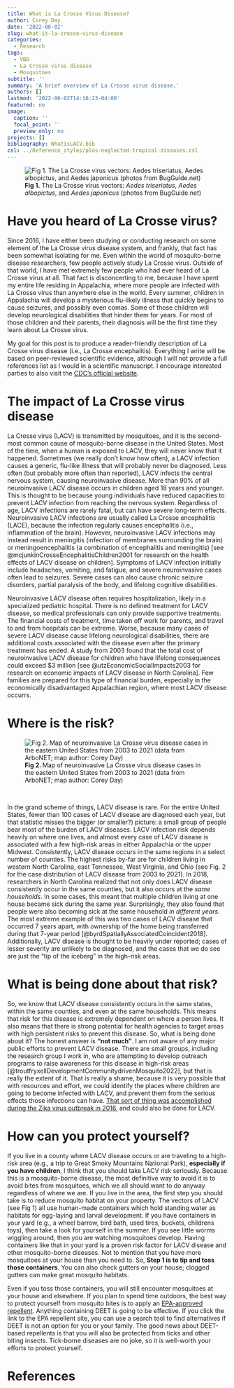 ```yaml
---
title: What is La Crosse Virus Disease?
author: Corey Day
date: '2022-06-02'
slug: what-is-la-crosse-virus-disease
categories:
  - Research
tags:
  - VBD
  - La Crosse virus disease
  - Mosquitoes
subtitle: ''
summary: 'A brief overview of La Crosse virus disease.'
authors: []
lastmod: '2022-06-02T14:16:23-04:00'
featured: no
image:
  caption: ''
  focal_point: ''
  preview_only: no
projects: []
bibliography: WhatisLACV.bib
csl: ../Reference_styles/plos-neglected-tropical-diseases.csl
---
```


![**Fig 1.** The La Crosse virus vectors: _Aedes triseriatus_, _Aedes albopictus_, and _Aedes japonicus_ (photos from BugGuide.net) ](images/LACV_vectors.png)

# Have you heard of La Crosse virus? 

Since 2016, I have either been studying or conducting research on some element of the La Crosse virus disease system, and frankly, that fact has been somewhat isolating for me. Even within the world of mosquito-borne disease researchers, few people actively study La Crosse virus. Outside of that world, I have met extremely few people who had ever heard of La Crosse virus at all. That fact is disconcerting to me, because I have spent my entire life residing in Appalachia, where more people are infected with La Crosse virus than anywhere else in the world. Every summer, children in Appalachia will develop a mysterious flu-likely illness that quickly begins to cause seizures, and possibly even comas. Some of those children will develop neurological disabilities that hinder them for years. For most of those children and their parents, their diagnosis will be the first time they learn about La Crosse virus. 

My goal for this post is to produce a reader-friendly description of La Crosse virus disease (i.e., La Crosse encephalitis). Everything I write will be based on peer-reviewed scientific evidence, although I will not provide a full references list as I would in a scientific manuscript. I encourage interested parties to also visit the [CDC's official website](https://www.cdc.gov/lac/index.html). 

# The impact of La Crosse virus disease 

La Crosse virus (LACV) is transmitted by mosquitoes, and it is the second-most common cause of mosquito-borne disease in the United States.  Most of the time, when a human is exposed to LACV, they will never know that it happened. Sometimes (we really don't know how often), a LACV infection causes a generic, flu-like illness that will probably never be diagnosed. Less often (but probably more often than reported), LACV infects the central nervous system, causing neuroinvasive disease. More than 90% of all neuroinvasive LACV disease occurs in children aged 18 years and younger. This is thought to be because young individuals have reduced capacities to prevent LACV infection from reaching the nervous system. Regardless of age, LACV infections are rarely fatal, but can have severe long-term effects. Neuroinvasive LACV infections are usually called La Crosse encephalitis (LACE), because the infection regularly causes encephalitis (i.e., inflammation of the brain). However, neuroinvasive LACV infections may instead result in  meningitis (infection of membranes surrounding the brain) or meningoencephalitis (a combination of encephalitis and meningitis) [see @mcjunkinCrosseEncephalitisChildren2001 for research on the health effects of LACV disease on children]. Symptoms of LACV infection initially include headaches, vomiting, and fatigue, and severe neuroinvasive cases often lead to seizures. Severe cases can also cause chronic seizure disorders, partial paralysis of the body, and lifelong cognitive disabilities. 

Neuroinvasive LACV disease often requires hospitalization, likely in a specialized pediatric hospital. There is no defined treatment for LACV disease, so medical professionals can only provide supportive treatments. The financial costs of treatment, time taken off work for parents, and travel to and from hospitals can be extreme. Worse, because many cases of severe LACV disease cause lifelong neurological disabilities, there are additional costs associated with the disease even after the primary treatment has ended. A study from 2003 found that the total cost of neuroinvasive LACV disease for children who have lifelong consequences could exceed $3 million [see @utzEconomicSocialImpacts2003 for research on economic impacts of LACV disease in North Carolina]. Few families are prepared for this type of financial burden, especially in the economically disadvantaged Appalachian region, where most LACV disease occurrs. 

# Where is the risk?

![**Fig 2. ** Map of neuroinvasive La Crosse virus disease cases in the eastern United States from 2003 to 2021 (data from ArboNET; map author: Corey Day)](images/La Crosse cases 2003 to 2021.png)

\

In the grand scheme of things, LACV disease is rare. For the entire United States, fewer than 100 cases of LACV disease are diagnosed each year, but that statistic misses the bigger (or smaller?) picture: a small group of people bear most of the burden of LACV diseases. LACV infection risk depends heavily on where one lives, and almost every case of LACV disease is associated with a few high-risk areas in either Appalachia or the upper Midwest. Consistently, LACV disease occurs in the same regions in a select number of counties. The highest risks by-far are for children living in western North Carolina, east Tennessee, West Virginia, and Ohio (see Fig. 2 for the case distribution of LACV disease from 2003 to 2021). In 2018, researchers in North Carolina realized that not only does LACV disease consistently occur in the same counties, but it also occurs at the _same households_. In some cases, this meant that multiple children living at one house became sick during the same year. Surprisingly, they also found that people were also becoming sick at the same household _in different years_. The most extreme example of this was two cases of LACV disease that occurred 7 years apart, with ownership of the home being transferred during that 7-year period [@byrdSpatiallyAssociatedCoincident2018]. Additionally, LACV disease is thought to be heavily under reported; cases of lesser severity are unlikely to be diagnosed, and the cases that we do see are just the "tip of the iceberg" in the high-risk areas. 

# What is being done about that risk? 

So, we know that LACV disease consistently occurs in the same states, within the same counties, and even at the same households. This means that risk for this disease is extremely dependent on where a person lives. It also means that there is strong potential for health agencies to target areas with high persistent risks to prevent this disease. So, what is being done about it? The honest answer is **"not much"**. I am not aware of any major public efforts to prevent LACV disease. There are small groups, including the research group I work in, who are attempting to develop outreach programs to raise awareness for this disease in high-risk areas [@troutfryxellDevelopmentCommunitydrivenMosquito2022], but that is really the extent of it. That is really a shame, because it is very possible that with resources and effort, we could identify the places where children are going to become infected with LACV, and prevent them from the serious effects those infections can have. [That sort of thing was accomplished during the Zika virus outbreak in 2016](https://wwwnc.cdc.gov/eid/article/26/5/19-1606_article), and could also be done for LACV. 


# How can you protect yourself?

If you live in a county where LACV disease occurs or are traveling to a high-risk area (e.g., a trip to Great Smoky Mountains National Park), **especially if you have children**, I think that you should take LACV risk seriously. Because this is a mosquito-borne disease, the most definitive way to avoid it is to avoid bites from mosquitoes, which we all should want to do anyway regardless of where we are. If you live in the area, the first step you should take is to reduce mosquito habitat on your property. The vectors of LACV (see Fig 1) all use human-made containers which hold standing water as habitats for egg-laying and larval development. If you have containers in your yard (e.g., a wheel barrow, bird bath, used tires, buckets, childrens toys), then take a look for yourself in the summer. If you see little worms wiggling around, then you are watching mosquitoes develop. Having containers like that in your yard is a proven risk factor for LACV disease and other mosquito-borne diseases. Not to mention that you have more mosquitoes at your house than you need to. So, **Step 1 is to tip and toss those containers**. You can also check gutters on your house; clogged gutters can make great mosquito habitats. 

Even if you toss those containers, you will still encounter mosquitoes at your house and elsewhere. If you plan to spend time outdoors, the best way to protect yourself from mosquito bites is to apply an [EPA-approved repellent](https://www.epa.gov/insect-repellents/find-repellent-right-you). Anything containing DEET is going to be effective. If you click the link to the EPA repellent site, you can use a search tool to find alternatives if DEET is not an option for you or your family. The good news about DEET-based repellents is that you will also be protected from ticks and other biting insects. Tick-borne diseases are no joke, so it is well-worth your efforts to protect yourself. 

# References 

<div id="refs"></div>